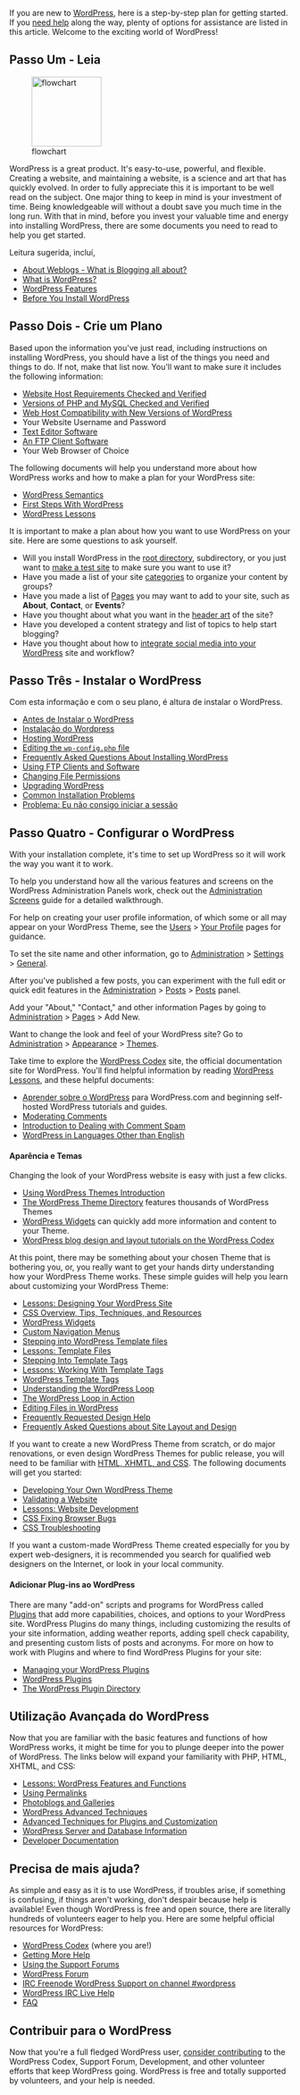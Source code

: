 {{Languages|
{{en|New To WordPress - Where to Start}}
{{ar|جديد على ووردبرس - من أين تبدأ}}
{{es|Nuevo en WordPress - Por dónde empezar}}
{{fi|Uusi Wordpressissä - mistä aloittaa}}
{{fr|Nouveau sur WordPress - Ou commencer}}
{{id|Baru_di_WordPress_-_Dimana_harus_memulai}}
{{it|Nuovo su Wordpress - Come cominciare}}
{{ja|New_To_WordPress_-_Where_to_Start}}
{{ka|WordPress დამწყებთათვის — რითი დავიწყოთ}}
{{ko|New To WordPress - Where to Start}}
{{lo|New_To_WordPress_-_Where_to_Start}}
{{mk|WordPress_почетник_-_Од_каде_да_почнам}}
{{mya|New_To_WordPress_-_Where_to_Start}}
{{nl|Maak kennis met WordPress &#8211; Een goed begin}}
{{pt|Novo no WordPress - Onde Começar}}
{{pt-br|Novo no WordPress - por onde começar}}
{{ro|Prima tangent,a( cu WordPress — Cu ce sa( începi}}
{{ru|Новичкам в WordPress — С чего начать}}
{{sk|New To WordPress - Where to Start}}
{{sl|New To WordPress - Where to Start}}
{{th|มือใหม่กับเวิร์ดเพรส_-_เริ่มใช้ยังไง}}
{{zh-cn|WordPress 新手 - 如何开始}}
{{zh-tw|WordPress 新手 - 如何開始}}
}}
If you are new to [http://www.wordpress.org/ WordPress], here is a step-by-step plan for getting started. If you [[#Need More Help|need help]] along the way, plenty of options for assistance are listed in this article. Welcome to the exciting world of WordPress!

==Passo Um - Leia==

[[File:stepOneRead.png|125px|thumb|flowchart]]

 	
WordPress is a great product. It's easy-to-use, powerful, and flexible. Creating a website, and maintaining a website, is a science and art that has quickly evolved. In order to fully appreciate this it is important to be well read on the subject. One major thing to keep in mind is your investment of time. Being knowledgeable will without a doubt save you much time in the long run.  With that in mind, before you invest your valuable time and energy into installing WordPress, there are some documents you need to read to help you get started. 

Leitura sugerida, incluí,

* [[Introduction to Blogging| About Weblogs - What is Blogging all about?]]
* [[WordPress|What is WordPress?]]
* [[WordPress Features]]
* [[Before You Install|Before You Install WordPress]]

== Passo Dois - Crie um Plano ==
Based upon the information you've just read, including instructions on installing WordPress, you should have a list of the things you need and things to do. If not, make that list now. You'll want to make sure it includes the following information:

* [[Hosting_WordPress|Website Host Requirements Checked and Verified]]
* [[Hosting_WordPress|Versions of PHP and MySQL Checked and Verified]]
* [[Core_Update_Host_Compatibility|Web Host Compatibility with New Versions of WordPress]]
* Your Website Username and Password
* [[Glossary#Text editor|Text Editor Software]]
* [[FTP_Clients|An FTP Client Software]]
* Your Web Browser of Choice

The following documents will help you understand more about how WordPress works and how to make a plan for your WordPress site:

* [[WordPress Semantics]]
* [[First Steps With WordPress]]
* [[WordPress Lessons]]

It is important to make a plan about how you want to use WordPress on your site. Here are some questions to ask yourself.

* Will you install WordPress in the [[Giving_WordPress_Its_Own_Directory|root directory]], subdirectory, or you just want to [[Test_Driving_WordPress|make a test site]] to make sure you want to use it?
* Have you made a list of your site [[Glossary#C|categories]] to organize your content by groups?
* Have you made a list of [[Pages]] you may want to add to your site, such as '''About''', '''Contact''', or '''Events'''?
* Have you thought about what you want in the [[Designing_Headers|header art]] of the site?
* Have you developed a content strategy and list of topics to help start blogging?
* Have you thought about how to [http://wordpress.org/extend/ideas/tags/social-media-integration integrate social media into your WordPress] site and workflow?

== Passo Três - Instalar o WordPress ==
Com esta informação e com o seu plano, é altura de instalar o WordPress.

* [[Before You Install|Antes de Instalar o WordPress]]
* [[Installing WordPress|Instalação do Wordpress]]
* [[Hosting WordPress]]
* [[Editing_wp-config.php|Editing the <tt>wp-config.php</tt> file]]
* [[FAQ Installation|Frequently Asked Questions About Installing WordPress]]
* [[FTP Clients|Using FTP Clients and Software]]
* [[Changing File Permissions]]
* [[Upgrading WordPress]]
* [[Installing WordPress#Common Installation Problems|Common Installation Problems]]
* [[Login Trouble|Problema: Eu não consigo iniciar a sessão]]

== Passo Quatro - Configurar o WordPress ==
With your installation complete, it's time to set up WordPress so it will work the way you want it to work. 

To help you understand how all the various features and screens on the WordPress Administration Panels work, check out the [[Administration_Panels|Administration Screens]] guide for a detailed walkthrough.

For help on creating your user profile information, of which some or all may appear on your WordPress Theme, see the [[Administration_Panels#Your_Profile|Users]] > [[Users_Your_Profile_SubPanel|Your Profile]] pages for guidance.

To set the site name and other information, go to [[Administration_Panels|Administration]] > [[Administration_Panels#General|Settings]] > [[Settings_General_SubPanel|General]].

After you've published a few posts, you can experiment with the full edit or quick edit features in the [[Administration_Panels|Administration]] > [[Administration_Panels#Posts|Posts]] > [[Posts_Posts_SubPanel|Posts]] panel. 

Add your "About," "Contact," and other information Pages by going to [[Administration_Panels|Administration]] > [[Pages_Pages_SubPanel|Pages]] > Add New.

Want to change the look and feel of your WordPress site? Go to [[Administration_Panels|Administration]] > [[Administration_Panels#Themes|Appearance]] > [[Appearance_Themes_SubPanel|Themes]].

Take time to explore the [[Main Page|WordPress Codex]] site, the official documentation site for WordPress. You'll find helpful information by reading [[WordPress Lessons]], and these helpful documents:

* [http://learn.wordpress.com/ Aprender sobre o WordPress] para WordPress.com and beginning self-hosted WordPress tutorials and guides.
* [[Comment Moderation|Moderating Comments]]
* [[Comment Spam|Introduction to Dealing with Comment Spam]]
* [[Localization|WordPress in Languages Other than English]]

==== Aparência e Temas ====
Changing the look of your WordPress website is easy with just a few clicks. 

* [[Using Themes|Using WordPress Themes Introduction]]
* [http://wordpress.org/extend/themes/ The WordPress Theme Directory] features thousands of WordPress Themes
* [[WordPress Widgets]] can quickly add more information and content to your Theme.
* [[Blog Design and Layout|WordPress blog design and layout tutorials on the WordPress Codex]]

At this point, there may be something about your chosen Theme that is bothering you, or, you really want to get your hands dirty understanding how your WordPress Theme works. These simple guides will help you learn about customizing your WordPress Theme:

* [[WordPress Lessons#Designing Your WordPress Site|Lessons: Designing Your WordPress Site]]
* [[CSS|CSS Overview, Tips, Techniques, and Resources]]
* [[WordPress Widgets]]
* [[Navigation_Menus|Custom Navigation Menus]]
* [[Stepping Into Templates|Stepping into WordPress Template files]]
* [[WordPress Lessons#Templates|Lessons: Template Files]]
* [[Stepping Into Template Tags]]
* [[WordPress Lessons#Template Tags|Lessons: Working With Template Tags]]
* [[Template Tags|WordPress Template Tags]]
* [[The Loop|Understanding the WordPress Loop]]
* [[The Loop in Action|The WordPress Loop in Action]]
* [[Editing Files|Editing Files in WordPress]]
* [[Blog Design and Layout# Frequently Requested Design Help|Frequently Requested Design Help]]
* [[FAQ_Layout and Design| Frequently Asked Questions about Site Layout and Design]]

If you want to create a new WordPress Theme from scratch, or do major renovations, or even design WordPress Themes for public release, you will need to be familiar with [[Know Your Sources|HTML, XHMTL, and CSS]]. The following documents will get you started:

* [[Theme Development|Developing Your Own WordPress Theme]]
* [[Validating a Website]]
* [[WordPress Lessons#Website Development|Lessons: Website Development]]
* [[CSS Fixing Browser Bugs]]
* [[CSS Troubleshooting]]

If you want a custom-made WordPress Theme created especially for you by expert web-designers, it is recommended you search for qualified web designers on the Internet, or look in your local community.

==== Adicionar Plug-ins ao WordPress ====
There are many "add-on" scripts and programs for WordPress called [[Plugins]] that add more capabilities, choices, and options to your WordPress site. WordPress Plugins do many things, including customizing the results of your site information, adding weather reports, adding spell check capability, and presenting custom lists of posts and acronyms. For more on how to work with Plugins and where to find WordPress Plugins for your site:

* [[Plugins_Plugins_SubPanel|Managing your WordPress Plugins]]
* [[Plugins|WordPress Plugins]]
* [http://wordpress.org/extend/plugins/ The WordPress Plugin Directory]

== Utilização Avançada do WordPress ==
Now that you are familiar with the basic features and functions of how WordPress works, it might be time for you to plunge deeper into the power of WordPress. The links below will expand your familiarity with PHP, HTML, XHTML, and CSS:

* [[WordPress Lessons#Features and Functions|Lessons: WordPress Features and Functions]]
* [[Using Permalinks]]
* [[Photoblogs and Galleries]]
* [[Advanced Topics#WordPress Advanced Techniques|WordPress Advanced Techniques]]
* [[Advanced Topics# WordPress Plugins and Customization|Advanced Techniques for Plugins and Customization]]
* [[Advanced Topics#Server and Database Information|WordPress Server and Database Information]]
* [[Developer Documentation]]

== Precisa de mais ajuda? ==

As simple and easy as it is to use WordPress, if troubles arise, if something is confusing, if things aren't working, don't despair because help is available! Even though WordPress is free and open source, there are literally hundreds of volunteers eager to help you. Here are some helpful official resources for WordPress:

* [http://codex.wordpress.org/ WordPress Codex] (where you are!)
* [[Getting More Help]]
* [[Using the Support Forums]]
* [http://www.wordpress.org/support WordPress Forum]
* [[IRC|IRC Freenode WordPress Support on channel #wordpress]]
* [[WordPress IRC Live Help]]
* [[FAQ]]

== Contribuir para o WordPress ==

Now that you're a full fledged WordPress user, [[Codex:Community_Portal|consider contributing]] to the WordPress Codex, Support Forum, Development, and other volunteer efforts that keep WordPress going. WordPress is free and totally supported by volunteers, and your help is needed.